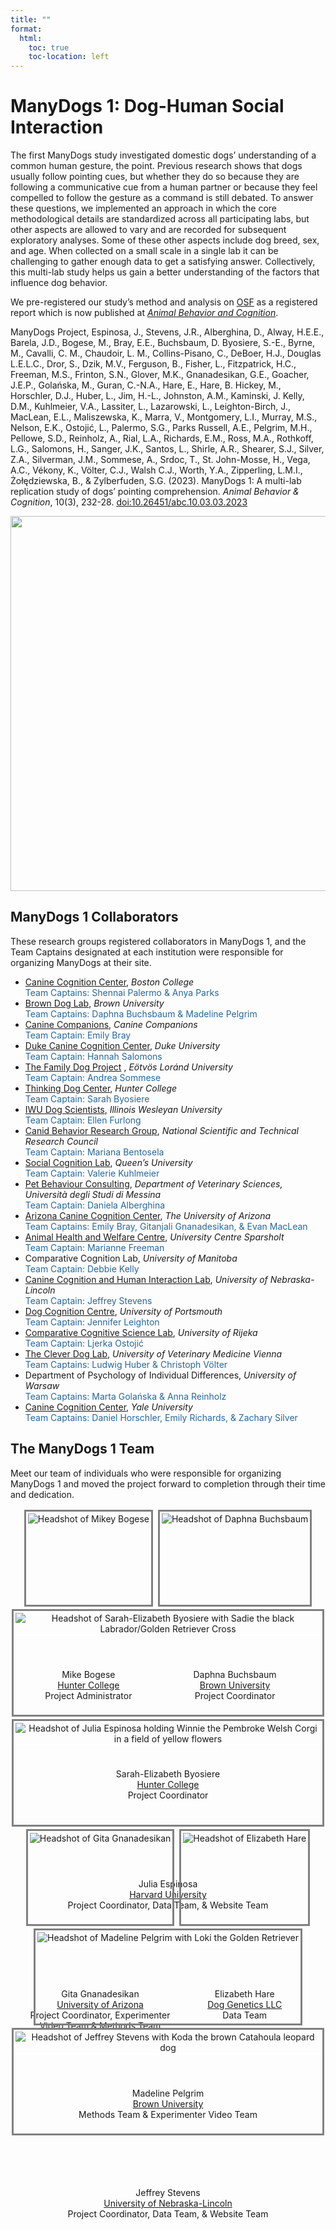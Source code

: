 ```yaml
---
title: ""
format:
  html:
    toc: true
    toc-location: left
---
```

<style>
figure {
  margin:2px;
  display:inline-block;
  vertical-align:top;
  border:solid gray;
  text-align:center;
  position:relative;
  padding-bottom:9em;
}
figure img {
  display:block;
  border:solid white
}
figcaption{
  position:absolute;
  top:250px;
  left:0;
  right:0;
  padding:0.2em 2px;
  min-height:3em;
  opacity:1;
  transition:0.5s;;
}
figcaption p {
  margin:0;
}

</style>

# ManyDogs 1: Dog-Human Social Interaction

The first ManyDogs study investigated domestic dogs' understanding of a common human gesture, the point. Previous research shows that dogs usually follow pointing cues, but whether they do so because they are following a communicative cue from a human partner or because they feel compelled to follow the gesture as a command is still debated. <!-- 

In addition to directly addressing the question of how dogs are perceiving point gestures, ManyDogs 1 allows us to investigate various methodological differences (e.g. indoor/outdoor testing, room size, owner presence) that can influence dog behavior.--> To answer these questions, we implemented an approach in which the core methodological details are standardized across all participating labs, but other aspects are allowed to vary and are recorded for subsequent exploratory analyses. Some of these other aspects include dog breed, sex, and age. When collected on a small scale in a single lab it can be challenging to gather enough data to get a satisfying answer. Collectively, this multi-lab study helps us gain a better understanding of the factors that influence dog behavior. 

We pre-registered our study's method and analysis on [OSF](https://osf.io/9r5xf/) as a registered report which is now published at [_Animal Behavior and Cognition_](https://doi.org/10.26451/abc.10.03.03.2023).

ManyDogs Project, Espinosa, J., Stevens, J.R., Alberghina, D., Alway, H.E.E., Barela, J.D., Bogese, M., Bray, E.E., Buchsbaum, D. Byosiere, S.-E., Byrne, M., Cavalli, C. M., Chaudoir, L. M., Collins-Pisano, C., DeBoer, H.J., Douglas L.E.L.C., Dror, S., Dzik, M.V., Ferguson, B., Fisher, L., Fitzpatrick, H.C., Freeman, M.S., Frinton, S.N., Glover, M.K., Gnanadesikan, G.E., Goacher, J.E.P., Golańska, M., Guran, C.-N.A., Hare, E., Hare, B. Hickey, M., Horschler, D.J., Huber, L., Jim, H.-L., Johnston, A.M., Kaminski, J. Kelly, D.M., Kuhlmeier, V.A., Lassiter, L., Lazarowski, L., Leighton-Birch, J., MacLean, E.L., Maliszewska, K., Marra, V., Montgomery, L.I., Murray, M.S., Nelson, E.K., Ostojić, L., Palermo, S.G., Parks Russell, A.E., Pelgrim, M.H., Pellowe, S.D., Reinholz, A., Rial, L.A., Richards, E.M., Ross, M.A., Rothkoff, L.G., Salomons, H., Sanger, J.K., Santos, L., Shirle, A.R., Shearer, S.J., Silver, Z.A., Silverman, J.M., Sommese, A., Srdoc, T., St. John-Mosse, H., Vega, A.C., Vékony, K., Völter, C.J., Walsh C.J., Worth, Y.A., Zipperling, L.M.I., Żołędziewska, B., & Zylberfuden, S.G. (2023). ManyDogs 1: A multi-lab replication study of dogs’ pointing comprehension. _Animal Behavior & Cognition_, 10(3), 232-28. [doi:10.26451/abc.10.03.03.2023](https://doi.org/10.26451/abc.10.03.03.2023)

<center>
![](images/md1_setup.jpg){fig-alt="ManyDogs 1 setup with woman pointing to one of two cups while looking at black dog." width=600}
</center>

<!--## Implementing ManyDogs 1 at your site

We have designed the methods to be minimalistic and inexpensive so that the cost of running the study is low; the only materials necessary are:

* 4 solo cups (or containers of a similar shape and size) 
* an small occluder (which can be made from foam board or cardboard) 
* tape or post-its to mark out the testing area 
* a leash 
* some dog treats 
* a stopwatch/timer 
* a chair 
* video recording capabilities 

Ideally, two trained experimenters will perform all of the experimenting and dog handling, but if necessary a single trained experimenter can instruct the dog's guardian in the role of handler. Participating researchers will need to provide proof of ethics (e.g., IACUC) approval from their institution for conducting this study (we are able to advise on obtaining ethics!). 

For a comprehensive overview of ManyDogs 1 and instructions on how to get involved in different aspects of the study, hit the button below and also see the ManyDogs [Manual](https://docs.google.com/document/d/1iuYElQSssoOMVC3nu7BLrFZovoM0TIEqmGM1bUaYbpo/edit?usp=sharing). The ManyDogs 1 [Protocol](https://docs.google.com/document/d/1IV2h2YXmyYpOw0U3IgxxQZD8zlkc0VHcencWx1fJm4s/edit?usp=sharing) contains the detailed experimental protocol for collaborators and information on collecting and submitting data.  


<p align="center"><a href="/getinvolved" class="btn btn-primary">Get Involved!</a></p>-->

## ManyDogs 1 Collaborators 
These research groups registered collaborators in ManyDogs 1, and the Team Captains designated at each institution were responsible for organizing ManyDogs at their site.

* [Canine Cognition Center](https://sites.bc.edu/doglab/), _Boston College_ <br>
	<span style="color:#25679E;">Team Captains: Shennai Palermo & Anya Parks</span>
* [Brown Dog Lab](https://sites.brown.edu/browndoglab/), _Brown University_ <br>
	<span style="color:#25679E;">Team Captains: Daphna Buchsbaum & Madeline Pelgrim</span>
* [Canine Companions](https://canine.org/), _Canine Companions_ <br>
	<span style="color:#25679E;">Team Captain: Emily Bray</span>
* [Duke Canine Cognition Center](https://evolutionaryanthropology.duke.edu/research/dogs), _Duke University_ <br>
	<span style="color:#25679E;">Team Captain: Hannah Salomons</span>
* [The Family Dog Project](https://familydogproject.elte.hu/)	, _Eötvös Loránd University_ <br>
  <span style="color:#25679E;">Team Captain: Andrea Sommese</span>
* [Thinking Dog Center](https://sites.google.com/view/huntertdc/home), _Hunter College_ <br>
	<span style="color:#25679E;">Team Captain: Sarah Byosiere</span>
* [IWU Dog Scientists](https://www.iwudogscientists.com/), _Illinois Wesleyan University_ <br>
	<span style="color:#25679E;">Team Captain: Ellen Furlong</span>
* [Canid Behavior Research Group](https://www.canids.com.ar/), _National Scientific and Technical Research Council_ <br>
	<span style="color:#25679E;">Team Captain: Mariana Bentosela</span>
* [Social Cognition Lab](https://www.socialcognitionlab.com/), _Queen's University_<br>
	<span style="color:#25679E;">Team Captain: Valerie Kuhlmeier</span>
* [Pet Behaviour Consulting](https://www.unime.it/it/dipartimenti/vet), _Department of Veterinary Sciences, Università degli Studi di Messina_<br> 
	<span style="color:#25679E;">Team Captain: Daniela Alberghina</span>
* [Arizona Canine Cognition Center](https://dogs.arizona.edu/), _The University of Arizona_ <br>
	<span style="color:#25679E;">Team Captains: Emily Bray, Gitanjali Gnanadesikan, & Evan MacLean</span>
* [Animal Health and Welfare Centre](https://www.sparsholt.ac.uk/ucs-animal-zoo-management-facilities/), _University Centre Sparsholt_ <br>
	<span style="color:#25679E;">Team Captain: Marianne Freeman</span>
* Comparative Cognition Lab, _University of Manitoba_<br>
	<span style="color:#25679E;">Team Captain: Debbie Kelly</span>
* [Canine Cognition and Human Interaction Lab](https://dogcog.unl.edu), _University of Nebraska-Lincoln_ <br>
	<span style="color:#25679E;">Team Captain: Jeffrey Stevens</span>
* [Dog Cognition Centre](https://www.port.ac.uk/research/research-centres-and-groups/dog-cognition-centre), _University of Portsmouth_ <br>
	<span style="color:#25679E;">Team Captain: Jennifer Leighton</span>
* [Comparative Cognitive Science Lab](http://www.ccsl.uniri.hr/), _University of Rijeka_ <br>
	<span style="color:#25679E;">Team Captain: Ljerka Ostojić</span>
* [The Clever Dog Lab](https://www.vetmeduni.ac.at/cleverdoglab), _University of Veterinary Medicine Vienna_ <br>
	<span style="color:#25679E;">Team Captains: Ludwig Huber & Christoph Völter</span>
* Department of Psychology of Individual Differences, _University of Warsaw_ <br>
	<span style="color:#25679E;">Team Captains: Marta Golańska & Anna Reinholz</span>
* [Canine Cognition Center](https://doglab.yale.edu/), _Yale University_ <br>
	<span style="color:#25679E;">Team Captains: Daniel Horschler, Emily Richards, & Zachary Silver</span>

## The ManyDogs 1 Team
Meet our team of individuals who were responsible for organizing ManyDogs 1 and moved the project forward to completion through their time and dedication.  

<center>

<div id="gridimg">
  <figure>
    <img src="images/mikey_bogese.jpg" id="headshot" alt="Headshot of Mikey Bogese"/>
    <figcaption>
      <p id="name-header">Mike Bogese</p>
      <p><a href="https://sites.google.com/view/huntertdc/who-are-we">Hunter College</a></p>
      <p>Project Administrator</p>
    </figcaption>
  </figure>
  <figure>
    <img src="images/daphna_buchsbaum.jpg" id="headshot" alt="Headshot of Daphna Buchsbaum" />
    <figcaption>
      <p id="name-header">Daphna Buchsbaum </p>
      <p><a href="http://www.cocodevlab.com/principal-investigator.html/">Brown University</a></p>
      <p>Project Coordinator</p>
    </figcaption>
  </figure>
  <figure>
    <img src="images/sarah_byosiere.jpg" id="headshot" alt="Headshot of Sarah-Elizabeth Byosiere with Sadie the black Labrador/Golden Retriever Cross" />
    <figcaption>
      <p id="name-header">Sarah-Elizabeth Byosiere</p>
      <p><a href="https://sarahbyosiere.wixsite.com/sarahbyosiere/about">Hunter College</a></p>
      <p>Project Coordinator</p>
    </figcaption>
  </figure>
  <figure>
    <img src="images/julia_espinosa.jpg" id="headshot" alt="Headshot of Julia Espinosa holding Winnie the Pembroke Welsh Corgi in a field of yellow flowers" />
    <figcaption>
      <p id="name-header">Julia Espinosa</p>
      <p><a href="https://sites.google.com/view/jespinosa">Harvard University</a></p>
      <p>Project Coordinator, Data Team, & Website Team</p>
    </figcaption>
  </figure>
  <figure>
    <img src="images/gita_gnanadesikan.jpg" id="headshot" alt="Headshot of Gita Gnanadesikan" />
    <figcaption>
      <p id="name-header">Gita Gnanadesikan</p>
      <p><a href="http://u.arizona.edu/~gitag/">University of Arizona</a></p>
      <p>Project Coordinator, Experimenter Video Team & Methods Team</p>
    </figcaption>
  </figure>
  <figure>
    <img src="images/liz_hare.jpg" id="headshot" alt="Headshot of Elizabeth Hare" />
    <figcaption>
      <p id="name-header">Elizabeth Hare</p>
      <p><a href="http://doggenetics.com/">Dog Genetics LLC</a></p>
      <p>Data Team</p>
    </figcaption>
  </figure>
  <figure>
    <img src="images/madeline_pelgrim.jpg" id="headshot" alt="Headshot of Madeline Pelgrim with Loki the Golden Retriever" />
    <figcaption>
      <p id="name-header">Madeline Pelgrim</p>
      <p><a href="https://mpelgrim.github.io/">Brown University</a></p>
      <p>Methods Team & Experimenter Video Team</p>
    </figcaption>
  </figure>
  <figure>
    <img src="images/jeff_stevens.jpg" id="headshot" alt="Headshot of Jeffrey Stevens with Koda the brown Catahoula leopard dog" />
    <figcaption>
      <p id="name-header">Jeffrey Stevens</p>
      <p><a href="https://dogcog.unl.edu/people">University of Nebraska-Lincoln</a></p>
      <p>Project Coordinator, Data Team, & Website Team</p>
    </figcaption>
  </figure>
</div>
</center>

